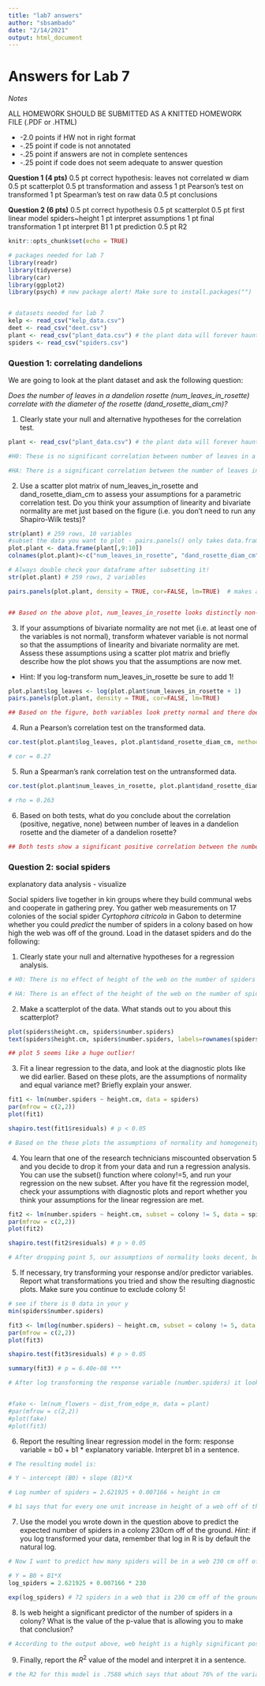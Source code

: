 ```yaml
---
title: "lab7 answers"
author: "sbsambado"
date: "2/14/2021"
output: html_document
---
```


# Answers for Lab 7

*Notes*

ALL HOMEWORK SHOULD BE SUBMITTED AS A KNITTED HOMEWORK FILE (.PDF or .HTML)

  + -2.0 points if HW not in right format 
  + -.25 point if code is not annotated
  + -.25 point if answers are not in complete sentences
  + -.25 point if code does not seem adequate to answer question
  
  
**Question 1 (4 pts)**
	0.5 pt correct hypothesis: leaves not correlated w diam
	0.5 pt scatterplot
	0.5 pt transformation and assess
	1 pt Pearson's test on transformed
	1 pt Spearman's test on raw data
	0.5 pt conclusions

**Question 2 (6 pts)**
	0.5 pt correct hypothesis
	0.5 pt scatterplot
	0.5 pt first linear model spiders~height
	1 pt interpret assumptions
	1 pt final transformation
	1 pt interpret B1
	1 pt prediction
	0.5 pt R2

```r
knitr::opts_chunk$set(echo = TRUE)

# packages needed for lab 7
library(readr)
library(tidyverse)
library(car)
library(ggplot2)
library(psych) # new package alert! Make sure to install.packages("")


# datasets needed for lab 7
kelp <- read_csv("kelp_data.csv")
deet <- read_csv("deet.csv")
plant <- read_csv("plant_data.csv") # the plant data will forever haunt us
spiders <- read_csv("spiders.csv")
```


### **Question 1: correlating dandelions**  
  
We are going to look at the plant dataset and ask the following question:  
  
*Does the number of leaves in a dandelion rosette (num_leaves_in_rosette) correlate with the diameter of the rosette (dand_rosette_diam_cm)?*  
  

1. Clearly state your null and alternative hypotheses for the correlation test.  
```r

plant <- read_csv("plant_data.csv") # the plant data will forever haunt us

#H0: These is no significant correlation between number of leaves in a dandelion rosette and the diameter of a dandelion rosette

#HA: There is a significant correlation between the number of leaves in a dandelion rosette and the diameter of a dandelion rosette.
```

2. Use a scatter plot matrix of num_leaves_in_rosette and dand_rosette_diam_cm to assess your assumptions for a parametric correlation test. Do you think your assumption of linearity and bivariate normality are met just based on the figure (i.e. you don’t need to run any Shapiro-Wilk tests)?  
```r
str(plant) # 259 rows, 10 variables
#subset the data you want to plot - pairs.panels() only takes data.frames, not formulas!
plot.plant <- data.frame(plant[,9:10])
colnames(plot.plant)<-c("num_leaves_in_rosette", "dand_rosette_diam_cm") #give columns names

# Always double check your dataframe after subsetting it!
str(plot.plant) # 259 rows, 2 variables

pairs.panels(plot.plant, density = TRUE, cor=FALSE, lm=TRUE)  # makes a scatterplot matrix of your dataset. show density plots, do not show correlation values, use a linear model


## Based on the above plot, num_leaves_in_rosette looks distinctly non-normal which violates our bivariate normality assumption. Moreover, there does seem to be a slight non-linear trend in the data. Therefore, our assumptions are not met.
```

  
3. If your assumptions of bivariate normality are not met (i.e. at least one of the variables is not normal), transform whatever variable is not normal so that the assumptions of linearity and bivariate normality are met. Assess these assumptions using a scatter plot matrix and briefly describe how the plot shows you that the assumptions are now met.  
  + Hint: If you log-transform num_leaves_in_rosette be sure to add 1!  
```r

plot.plant$log_leaves <- log(plot.plant$num_leaves_in_rosette + 1)
pairs.panels(plot.plant, density = TRUE, cor=FALSE, lm=TRUE)

## Based on the figure, both variables look pretty normal and there doesn’t seem to be any strong non-linear relationship between the two variables. Therefore, I’d say the assumptions are met.
```

  
4. Run a Pearson's correlation test on the transformed data.  
```r
cor.test(plot.plant$log_leaves, plot.plant$dand_rosette_diam_cm, method = "pearson")

# cor = 0.27
```


5. Run a Spearman's rank correlation test on the untransformed data.  
```r

cor.test(plot.plant$num_leaves_in_rosette, plot.plant$dand_rosette_diam_cm, method = "spearman")

# rho = 0.263
```
  
6. Based on both tests, what do you conclude about the correlation (positive, negative, none) between number of leaves in a dandelion rosette and the diameter of a dandelion rosette?  
```r
## Both tests show a significant positive correlation between the number of leaves in a dandelion rosette and the diameter of the diameter rosette.
```

### **Question 2: social spiders**  
  
  explanatory data analysis
  - visualize 
  
Social spiders live together in kin groups where they build communal webs and cooperate in gathering prey. You gather web measurements on 17 colonies of the social spider *Cyrtophora citricola* in Gabon to determine whether you could *predict* the number of spiders in a colony based on how high the web was off of the ground. Load in the dataset spiders and do the following:  
  
1. Clearly state your null and alternative hypotheses for a regression analysis.  
```r
# H0: There is no effect of height of the web on the number of spiders in the colony (β1(slope) = 0)

# HA: There is an effect of the height of the web on the number of spiders in the colony (β1(slope)= 0)
```
  
2. Make a scatterplot of the data. What stands out to you about this scatterplot?  
```r

plot(spiders$height.cm, spiders$number.spiders)
text(spiders$height.cm, spiders$number.spiders, labels=rownames(spiders), pos=1)

## plot 5 seems like a huge outlier!
```
  
3. Fit a linear regression to the data, and look at the diagnostic plots like we did earlier. Based on these plots, are the assumptions of normality and equal variance met? Briefly explain your answer.  

```r
fit1 <- lm(number.spiders ~ height.cm, data = spiders)
par(mfrow = c(2,2))
plot(fit1)

shapiro.test(fit1$residuals) # p < 0.05

# Based on the these plots the assumptions of normality and homogeneity of variance are not met. Point 5 makes it so there are severe violations of the normality assumptions as noted by the QQ plot deviating from the straight line. This can also be seen with a Shapiro-Wilk statistic which shows a clear violation of our normality assumptions. Moreover, 5 is such an outlier on the residual plot that we can’t even assess whether there is any sort of a patter in the remaining residuals. Let’s run the analysis without observations 5
```
 
4. You learn that one of the research technicians miscounted observation 5 and you decide to drop it from your data and run a regression analysis. You can use the subset() function where colony!=5, and run your regression on the new subset. After you have fit the regression model, check your assumptions with diagnostic plots and report whether you think your assumptions for the linear regression are met.  
```r
fit2 <- lm(number.spiders ~ height.cm, subset = colony != 5, data = spiders)
par(mfrow = c(2,2))
plot(fit2)

shapiro.test(fit2$residuals) # p > 0.05

# After dropping point 5, our assumptions of normality looks decent, but there is a wedge shaped pattern in the residual plot indicating that our homogeneity of variance assumption might not be met. We should try a transformation to see if it improves the residual plot. Note, that we only transform the y because the violation is in the residual plot. Residuals remember are calculated as the y oberservation - fitted y. Therefore the transformation is applied to fix the violation in the response variables.
```
  
5. If necessary, try transforming your response and/or predictor variables. Report what transformations you tried and show the resulting diagnostic plots. Make sure you continue to exclude colony 5!  
```r
# see if there is 0 data in your y
min(spiders$number.spiders)

fit3 <- lm(log(number.spiders) ~ height.cm, subset = colony != 5, data = spiders)
par(mfrow = c(2,2))
plot(fit3)

shapiro.test(fit3$residuals) # p > 0.05

summary(fit3) # p = 6.40e-08 ***

# After log transforming the response variable (number.spiders) it looks like the equal variance assumptions are met. It might not be as normal, but since we’re aren’t teaching you how to deal with that. We’ll say it’s fine. Now I can use the linear regression model test my null hypothesis.


#fake <- lm(num_flowers ~ dist_from_edge_m, data = plant)
#par(mfrow = c(2,2))
#plot(fake)
#plot(fit3)


```
  
6. Report the resulting linear regression model in the form: response variable = b0 + b1 * explanatory variable. Interpret b1 in a sentence.  
```r
# The resulting model is:

# Y ~ intercept (B0) + slope (B1)*X

# Log number of spiders = 2.621925 + 0.007166 ∗ height in cm

# b1 says that for every one unit increase in height of a web off of the ground, there is a corresponding 0.007166 unit increase in log number of spiders in a web.
```

7. Use the model you wrote down in the question above to predict the expected number of spiders in a colony 230cm off of the ground. *Hint*: if you log transformed your data, remember that log in R is by default the natural log.
```r
# Now I want to predict how many spiders will be in a web 230 cm off of the ground. I can do this with the model that I wrote down above

# Y = B0 + B1*X
log_spiders = 2.621925 + 0.007166 * 230

exp(log_spiders) # 72 spiders in a web that is 230 cm off of the ground
```

  
8. Is web height a significant predictor of the number of spiders in a colony? What is the value of the p-value that is allowing you to make that conclusion?  
```r
# According to the output above, web height is a highly significant positive predictor of number of spiders with a p-value of 1.12e-05.
```

  
9. Finally, report the $R^2$ value of the model and interpret it in a sentence.
```r
# the R2 for this model is .7588 which says that about 76% of the variation in log number of spiders in a colony can be explained by the height the colony was off of the ground.
```








